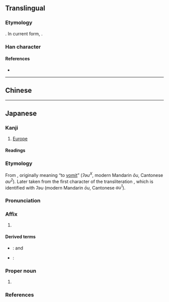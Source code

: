 {{also|歐}}
{{character info/new}}
==Translingual==
{{stroke order|strokes=8}}
{{ja-forms|欧|欧|[[歐]]}}

===Etymology===
{{Han simp|歐|f=區|t=区}}. In current form, {{Han compound|区|欠|ls=psc|c1=p|c2=s}}.

===Han character===
{{Han char|rn=76|rad=欠|as=04|sn=8|four=|canj=SKNO|ids=⿰区欠}}

====References====
* {{Han ref|kx=0566.181|dkj=16024|dj=0955.070|hdz=32135.040|uh=6B27|ud=27431}}

----

==Chinese==
{{zh-see|歐}}

----

==Japanese==
{{ja-kanji forms|欧|歐}}

===Kanji===
{{ja-kanji|grade=c|rs=欠04|kyu=歐}}

# [[Europe]]

====Readings====
{{ja-readings
|goon=う
|kanon=おう
|kun=は-く, うた-う
}}

===Etymology===
{{ja-kanjitab|おう|yomi=kanon}}
From {{der|ja|ltc|sort=おう|-}} {{ltc-l|歐}}, originally meaning “to [[vomit]]” (''ʔəu<sup>X</sup>'', modern Mandarin ''ǒu'', Cantonese ''au<sup>2</sup>''). Later taken from the first character of the transliteration {{m|ja|欧羅巴|tr=Yōroppa|t=[[Europe]]}}, which is identified with ''ʔəu'' (modern Mandarin ''ōu'', Cantonese ''au<sup>1</sup>'').

===Pronunciation===
{{ja-pron|おう|acc=1|acc_ref=DJR|y=kanon}}

===Affix===
{{ja-pos|affix|おう|kyu=歐}}

# {{short for|ja|欧羅巴|tr=Yōroppa||[[Europe]]}}

====Derived terms====
{{der-top}}
* {{ja-r|欧米|^おう-^べい}}: {{l|en|Europe}} and {{l|en|America}}
* {{ja-r|欧州|^おうしゅう}}: {{l|en|Europe}}
{{der-bottom}}

===Proper noun===
{{ja-pos|proper|おう|kyu=歐}}

# {{short for|ja|欧羅巴|tr=Yōroppa||[[Europe]]}}

===References===
<references/>
